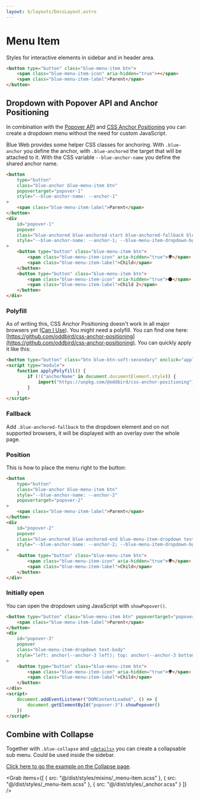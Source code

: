 ```yaml
---
layout: $/layouts/DocsLayout.astro
---
```



# Menu Item

Styles for interactive elements in sidebar and in header area.

```html use:RenderBlock
<button type="button" class="blue-menu-item btn">
    <span class="blue-menu-item-icon" aria-hidden="true">☀️</span>
    <span class="blue-menu-item-label">Parent</span>
</button>
```

## Dropdown with Popover API and Anchor Positioning

In combination with the [Popover API](https://developer.mozilla.org/en-US/docs/Web/API/Popover_API) and [CSS Anchor Positioning](https://developer.mozilla.org/en-US/docs/Web/CSS/CSS_anchor_positioning)
you can create a dropdown menu without the need for custom JavaScript.

Blue Web provides some helper CSS classes for anchoring. With `.blue-anchor` you define the anchor, with `.blue-anchored` the target that will be attached to it.
With the CSS variable `--blue-anchor-name` you define the shared anchor name.

```html use:RenderBlock
<button
    type="button"
    class="blue-anchor blue-menu-item btn"
    popovertarget="popover-1"
    style="--blue-anchor-name: --anchor-1"
>
    <span class="blue-menu-item-label">Parent</span>
</button>
<div
    id="popover-1"
    popover
    class="blue-anchored blue-anchored-start blue-anchored-fallback blue-menu-item-dropdown text-body"
    style="--blue-anchor-name: --anchor-1; --blue-menu-item-dropdown-bg: var(--bs-body-bg);"
>
    <button type="button" class="blue-menu-item btn">
        <span class="blue-menu-item-icon" aria-hidden="true">🌍</span>
        <span class="blue-menu-item-label">Child</span>
    </button>
    <button type="button" class="blue-menu-item btn">
        <span class="blue-menu-item-icon" aria-hidden="true">🌑</span>
        <span class="blue-menu-item-label">Child 2</span>
    </button>
</div>
```

### Polyfill

As of writing this, CSS Anchor Positioning doesn't work in all major browsers yet ([Can I Use](https://caniuse.com/css-anchor-positioning)). You might need a polyfill.
You can find one here: [https://github.com/oddbird/css-anchor-positioning](https://github.com/oddbird/css-anchor-positioning). You can quickly apply it like this:

```html use:RenderBlock
<button type="button" class="btn blue-btn-soft-secondary" onclick="applyPolyfill()">Apply polyfill</button>
<script type="module">
    function applyPolyfill() {
        if (!("anchorName" in document.documentElement.style)) {
            import("https://unpkg.com/@oddbird/css-anchor-positioning")
        }
    }
</script>
```

### Fallback

Add `.blue-anchored-fallback` to the dropdown element and on not supported browsers, it will be displayed with an overlay over the whole page.

### Position

This is how to place the menu right to the button:

```html use:RenderBlock
<button
    type="button"
    class="blue-anchor blue-menu-item btn"
    style="--blue-anchor-name: --anchor-2"
    popovertarget="popover-2"
>
    <span class="blue-menu-item-label">Parent</span>
</button>
<div
    id="popover-2"
    popover
    class="blue-anchored blue-anchored-end blue-menu-item-dropdown text-body"
    style="--blue-anchor-name: --anchor-2; --blue-menu-item-dropdown-bg: var(--bs-body-bg);"
>
    <button type="button" class="blue-menu-item btn">
        <span class="blue-menu-item-icon" aria-hidden="true">🌍</span>
        <span class="blue-menu-item-label">Child</span>
    </button>
</div>
```

### Initially open

You can open the dropdown using JavaScript with `showPopover()`.

```html use:RenderBlock
<button type="button" class="blue-menu-item btn" popovertarget="popover-3" style="anchor-name: --anchor-3">
    <span class="blue-menu-item-label">Parent</span>
</button>
<div
    id="popover-3"
    popover
    class="blue-menu-item-dropdown text-body"
    style="left: anchor(--anchor-3 left); top: anchor(--anchor-3 bottom); --blue-menu-item-dropdown-bg: var(--bs-body-bg);"
>
    <button type="button" class="blue-menu-item btn">
        <span class="blue-menu-item-icon" aria-hidden="true">🌍</span>
        <span class="blue-menu-item-label">Child</span>
    </button>
</div>
<script>
    document.addEventListener("DOMContentLoaded", () => {
        document.getElementById("popover-3").showPopover()
    })
</script>
```

## Combine with Collapse

Together with `.blue-collapse` and [`<details>`](https://developer.mozilla.org/en-US/docs/Web/HTML/Reference/Elements/details) you can create a collapsable sub menu.
Could be used inside the sidebar.

[Click here to go the example on the Collapse page](css/Collapse#combine-with-menu-item).

<Grab
    items={[
        { src: "@/dist/styles/mixins/_menu-item.scss" },
        { src: "@/dist/styles/_menu-item.scss" },
        { src: "@/dist/styles/_anchor.scss" }
    ]}
/>
